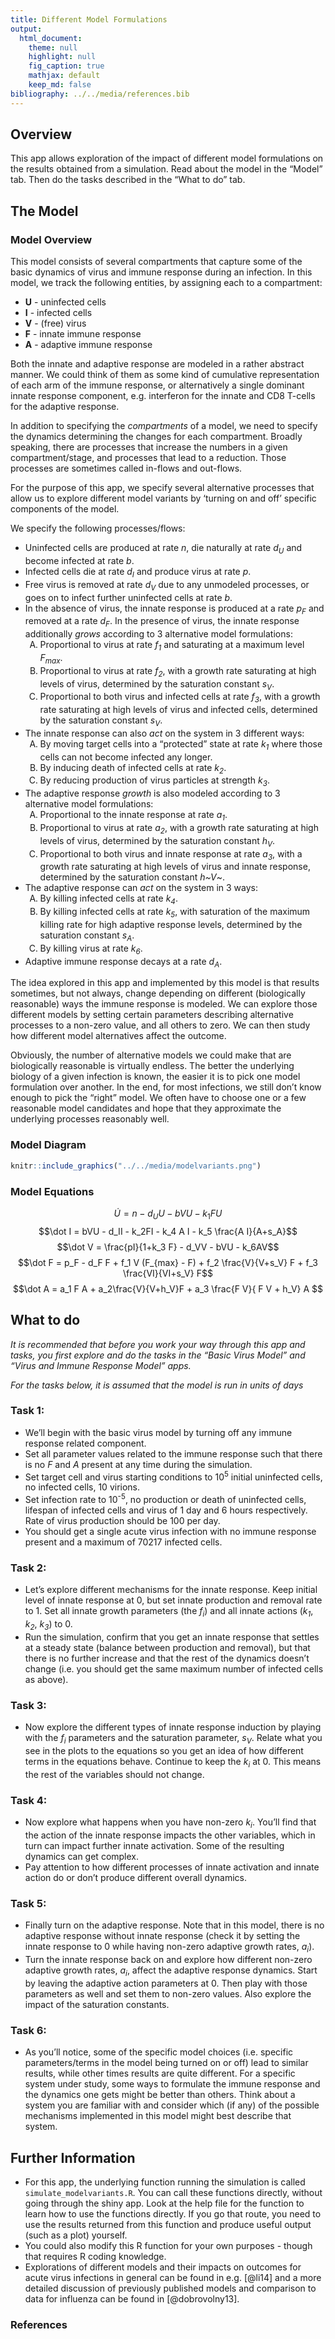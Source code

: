 ```yaml
---
title: Different Model Formulations
output:
  html_document:
    theme: null
    highlight: null
    fig_caption: true
    mathjax: default 
    keep_md: false
bibliography: ../../media/references.bib
---
```


## Overview {#shinytab1}
This app allows exploration of the impact of different model formulations on the results obtained from a simulation. Read about the model in the "Model" tab. Then do the tasks described in the "What to do" tab.


## The Model {#shinytab2}

### Model Overview
This model consists of several compartments that capture some of the basic dynamics of virus and immune response during an infection. In this model, we track the following entities, by assigning each to a compartment:

* **U** - uninfected cells 
* **I** - infected cells
* **V** - (free) virus
* **F** - innate immune response
* **A** - adaptive immune response

Both the innate and adaptive response are modeled in a rather abstract manner. We could think of them as some kind of cumulative representation of each arm of the immune response, or alternatively a single dominant innate response component, e.g. interferon for the innate and CD8 T-cells for the adaptive response. 

In addition to specifying the *compartments* of a model, we need to specify the dynamics determining the changes for each compartment. Broadly speaking, there are processes that increase the numbers in a given compartment/stage, and processes that lead to a reduction. Those processes are sometimes called in-flows and out-flows. 

For the purpose of this app, we specify several alternative processes that allow us to explore different model variants by 'turning on and off' specific components of the model.

We specify the following processes/flows: 

* Uninfected cells are produced at rate _n_, die naturally at rate _d~U~_ and become infected at rate _b_.
* Infected cells die at rate *d~I~* and produce virus at rate _p_.
* Free virus is removed at rate _d~V~_ due to any unmodeled processes, or goes on to infect further uninfected cells at rate _b_. 
* In the absence of virus, the innate response is produced at a rate *p~F~* and removed at a rate *d~F~*. In the presence of virus, the innate response additionally *grows* according to 3 alternative model formulations:
    A) Proportional to virus at rate *f~1~* and saturating at a maximum level *F~max~*. 
    B) Proportional to virus at rate *f~2~*, with a growth rate saturating at high levels of virus, determined by the saturation constant *s~V~*. 
    C) Proportional to both virus and infected cells at rate *f~3~*, with a growth rate saturating at high levels of virus and infected cells, determined by the saturation constant *s~V~*.
* The innate response can also *act* on the system in 3 different ways: 
    A) By moving target cells into a "protected" state at rate *k~1~* where those cells can not become infected any longer.
    B) By inducing death of infected cells at rate *k~2~*. 
    C) By reducing production of virus particles at strength *k~3~*.
* The adaptive response *growth* is also modeled according to 3 alternative model formulations:
    A) Proportional to the innate response at rate *a~1~*. 
    B) Proportional to virus at rate *a~2~*, with a growth rate saturating at high levels of virus, determined by the saturation constant *h~V~*.
    C) Proportional to both virus and innate response at rate *a~3~*, with a growth rate saturating at high levels of virus and innate response, determined by the saturation constant *h~V*~.
* The adaptive response can *act* on the system in 3 ways: 
    A) By killing infected cells at rate *k~4~*. 
    B) By killing infected cells at rate *k~5~*, with saturation of the maximum killing rate for high adaptive response levels, determined by the saturation constant *s~A~*. 
    C) By killing virus at rate *k~6~*.
* Adaptive immune response decays at a rate *d~A~*.

The idea explored in this app and implemented by this model is that results sometimes, but not always, change depending on different (biologically reasonable) ways the immune response is modeled. We can explore those different models by setting certain parameters describing alternative processes to a non-zero value, and all others to zero. We can then study how different model alternatives affect the outcome.

Obviously, the number of alternative models we could make that are biologically reasonable is virtually endless. The better the underlying biology of a given infection is known, the easier it is to pick one model formulation over another. In the end, for most infections, we still don't know enough to pick the "right" model. We often have to choose one or a few reasonable model candidates and hope that they approximate the underlying processes reasonably well.

### Model Diagram

<div class = "diagramfig">
```r
knitr::include_graphics("../../media/modelvariants.png")
```
</div>

### Model Equations


$$\dot U =n - d_U U - bVU - k_1FU $$
$$\dot I = bVU - d_II - k_2FI - k_4 A I - k_5 \frac{A I}{A+s_A}$$
$$\dot V = \frac{pI}{1+k_3 F} - d_VV - bVU - k_6AV$$
$$\dot F = p_F - d_F F + f_1  V (F_{max} - F) + f_2  \frac{V}{V+s_V} F + f_3  \frac{VI}{VI+s_V} F$$
$$\dot A = a_1 F A + a_2\frac{V}{V+h_V}F + a_3  \frac{F  V}{ F  V + h_V}  A $$


## What to do {#shinytab3}

_It is recommended that before you work your way through this app and tasks, you first explore and do the tasks in the "Basic Virus Model" and "Virus and Immune Response Model" apps._ 

_For the tasks below, it is assumed that the model is run in units of days_

### Task 1: 
* We'll begin with the basic virus model by turning off any immune response related component.
* Set all parameter values related to the immune response such that there is no _F_ and _A_ present at any time during the simulation.
* Set target cell and virus starting conditions to 10^5^ initial uninfected cells, no infected cells, 10 virions. 
* Set infection rate to 10^-5^, no production or death of uninfected cells, lifespan of infected cells and virus of 1 day and 6 hours respectively. Rate of virus production should be 100 per day.
* You should get a single acute virus infection with no immune response present and a maximum of 70217 infected cells.

### Task 2: 
* Let's explore different mechanisms for the innate response. Keep initial level of innate response at 0, but set innate production and removal rate to 1. Set all innate growth parameters (the _f~i~_) and all innate actions (_k~1~_, _k~2~_, _k~3~_) to 0. 
* Run the simulation, confirm that you get an innate response that settles at a steady state (balance between production and removal), but that there is no further increase and that the rest of the dynamics doesn't change (i.e. you should get the same maximum number of infected cells as above).

### Task 3: 
* Now explore the different types of innate response induction by playing with the _f~i~_ parameters and the saturation parameter, _s~V~_. Relate what you see in the plots to the equations so you get an idea of how different terms in the equations behave. Continue to keep the _k~i~_ at 0. This means the rest of the variables should not change.

### Task 4: 
* Now explore what happens when you have non-zero _k~i~_. You'll find that the action of the innate response impacts the other variables, which in turn can impact further innate activation. Some of the resulting dynamics can get complex.
* Pay attention to how different processes of innate activation and innate action do or don't produce different overall dynamics.

### Task 5: 
* Finally turn on the adaptive response. Note that in this model, there is no adaptive response without innate response (check it by setting the innate response to 0 while having non-zero adaptive growth rates, _a~i~_).
* Turn the innate response back on and explore how different non-zero adaptive growth rates, _a~i~_, affect the adaptive response dynamics. Start by leaving the adaptive action parameters at 0. Then play with those parameters as well and set them to non-zero values. Also explore the impact of the saturation constants.

### Task 6: 
* As you'll notice, some of the specific model choices (i.e. specific parameters/terms in the model being turned on or off) lead to similar results, while other times results are quite different. For a specific system under study, some ways to formulate the immune response and the dynamics one gets might be better than others. Think about a system you are familiar with and consider which (if any) of the possible mechanisms implemented in this model might best describe that system.


## Further Information {#shinytab4}
* For this app, the underlying function running the simulation is called `simulate_modelvariants.R`. You can call these functions directly, without going through the shiny app. Look at the help file for the function to learn how to use the functions directly. If you go that route, you need to use the results returned from this function and produce useful output (such as a plot) yourself. 
* You could also modify this R function for your own purposes - though that requires R coding knowledge.
* Explorations of different models and their impacts on outcomes for acute virus infections in general can be found in e.g. [@li14] and a more detailed discussion of previously published models and comparison to data for influenza can be found in [@dobrovolny13]. 

### References


